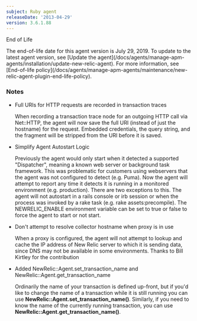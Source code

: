 ```yaml
---
subject: Ruby agent
releaseDate: '2013-04-29'
version: 3.6.1.88
---
```


End of Life

<Callout variant="important">
  The end-of-life date for this agent version is July 29, 2019. To update to the latest agent version, see [Update the agent](/docs/agents/manage-apm-agents/installation/update-new-relic-agent). For more information, see [End-of-life policy](/docs/agents/manage-apm-agents/maintenance/new-relic-agent-plugin-end-life-policy).
</Callout>

### Notes

* Full URIs for HTTP requests are recorded in transaction traces

  When recording a transaction trace node for an outgoing HTTP call via Net::HTTP, the agent will now save the full URI (instead of just the hostname) for the request. Embedded credentials, the query string, and the fragment will be stripped from the URI before it is saved.
* Simplify Agent Autostart Logic

  Previously the agent would only start when it detected a supported "Dispatcher", meaning a known web server or background task framework. This was problematic for customers using webservers that the agent was not configured to detect (e.g. Puma). Now the agent will attempt to report any time it detects it is running in a monitored environment (e.g. production). There are two exceptions to this. The agent will not autostart in a rails console or irb session or when the process was invoked by a rake task (e.g. rake assets:precompile). The NEWRELIC_ENABLE environment variable can be set to true or false to force the agent to start or not start.
* Don't attempt to resolve collector hostname when proxy is in use

  When a proxy is configured, the agent will not attempt to lookup and cache the IP address of New Relic server to which it is sending data, since DNS may not be available in some environments. Thanks to Bill Kirtley for the contribution
* Added NewRelic::Agent.set_transaction_name and NewRelic::Agent.get_transaction_name

  Ordinarily the name of your transaction is defined up-front, but if you'd like to change the name of a transaction while it is still running you can use **NewRelic::Agent.set_transaction_name()**. Similarly, if you need to know the name of the currently running transaction, you can use **NewRelic::Agent.get_transaction_name()**.
